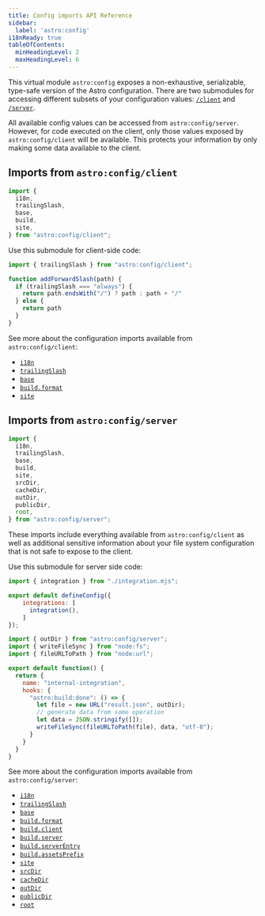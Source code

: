 ```yaml
---
title: Config imports API Reference
sidebar:
  label: 'astro:config'
i18nReady: true
tableOfContents:
  minHeadingLevel: 2
  maxHeadingLevel: 6
---
```



<p><Since v="5.7.0" /></p>

This virtual module `astro:config` exposes a non-exhaustive, serializable, type-safe version of the Astro configuration. There are two submodules for accessing different subsets of your configuration values: [`/client`](#imports-from-astroconfigclient) and [`/server`](#imports-from-astroconfigserver).

All available config values can be accessed from `astro:config/server`. However, for code executed on the client, only those values exposed by `astro:config/client` will be available.  This protects your information by only making some data available to the client.

## Imports from `astro:config/client`

```js
import {
  i18n, 
  trailingSlash,
  base,
  build,
  site,
} from "astro:config/client";
```

Use this submodule for client-side code:

```js title="src/utils.js" ins={1} ins="trailingSlash"
import { trailingSlash } from "astro:config/client";

function addForwardSlash(path) {
  if (trailingSlash === "always") {
    return path.endsWith("/") ? path : path + "/"
  } else {
    return path
  }
}
```

See more about the configuration imports available from `astro:config/client`:

- [`i18n`](/vi/reference/configuration-reference/#i18n)
- [`trailingSlash`](/vi/reference/configuration-reference/#trailingslash)
- [`base`](/vi/reference/configuration-reference/#base)
- [`build.format`](/vi/reference/configuration-reference/#buildformat)
- [`site`](/vi/reference/configuration-reference/#site)



## Imports from `astro:config/server`

```js
import {
  i18n, 
  trailingSlash,
  base,
  build,
  site,
  srcDir,
  cacheDir,
  outDir,
  publicDir,
  root,
} from "astro:config/server";
```

These imports include everything available from `astro:config/client` as well as additional sensitive information about your file system configuration that is not safe to expose to the client.

Use this submodule for server side code:

```js title="astro.config.mjs"
import { integration } from "./integration.mjs";

export default defineConfig({
    integrations: [
      integration(),
    ]
});
```

```js title="integration.mjs" ins={1} ins="outDir"
import { outDir } from "astro:config/server";
import { writeFileSync } from "node:fs";
import { fileURLToPath } from "node:url";

export default function() {
  return {
    name: "internal-integration",
    hooks: {
      "astro:build:done": () => {
        let file = new URL("result.json", outDir);
        // generate data from some operation
        let data = JSON.stringify([]);
        writeFileSync(fileURLToPath(file), data, "utf-8");
      }
    }
  }
}
```

See more about the configuration imports available from `astro:config/server`:

- [`i18n`](/vi/reference/configuration-reference/#i18n)
- [`trailingSlash`](/vi/reference/configuration-reference/#trailingslash)
- [`base`](/vi/reference/configuration-reference/#base)
- [`build.format`](/vi/reference/configuration-reference/#buildformat)
- [`build.client`](/vi/reference/configuration-reference/#buildclient)
- [`build.server`](/vi/reference/configuration-reference/#buildserver)
- [`build.serverEntry`](/vi/reference/configuration-reference/#buildserverentry)
- [`build.assetsPrefix`](/vi/reference/configuration-reference/#buildassetsprefix)
- [`site`](/vi/reference/configuration-reference/#site)
- [`srcDir`](/vi/reference/configuration-reference/#srcdir)
- [`cacheDir`](/vi/reference/configuration-reference/#cachedir)
- [`outDir`](/vi/reference/configuration-reference/#outdir)
- [`publicDir`](/vi/reference/configuration-reference/#publicdir)
- [`root`](/vi/reference/configuration-reference/#root)


